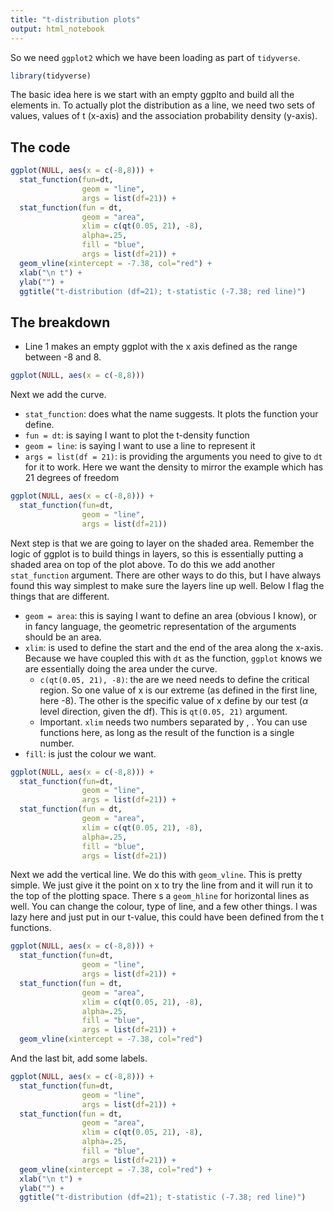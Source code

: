 ```yaml
---
title: "t-distribution plots"
output: html_notebook
---
```


So we need `ggplot2` which we have been loading as part of `tidyverse`.

```r
library(tidyverse)
```

The basic idea here is we start with an empty ggplto and build all the elements in. To actually plot the distribution as a line, we need two sets of values, values of t (x-axis) and the association probability density (y-axis).

## The code

```r
ggplot(NULL, aes(x = c(-8,8))) +
  stat_function(fun=dt,
                geom = "line",
                args = list(df=21)) +
  stat_function(fun = dt, 
                geom = "area",
                xlim = c(qt(0.05, 21), -8),
                alpha=.25,
                fill = "blue",
                args = list(df=21)) +
  geom_vline(xintercept = -7.38, col="red") +
  xlab("\n t") +
  ylab("") +
  ggtitle("t-distribution (df=21); t-statistic (-7.38; red line)")
```

## The breakdown

- Line 1 makes an empty ggplot with the x axis defined as the range between -8 and 8.

```r
ggplot(NULL, aes(x = c(-8,8))) 
```

Next we add the curve.

- `stat_function`: does what the name suggests. It plots the function your define.
- `fun = dt`: is saying I want to plot the t-density function
- `geom = line`: is saying I want to use a line to represent it
- `args = list(df = 21)`: is providing the arguments you need to give to `dt` for it to work. Here we want the density to mirror the example which has 21 degrees of freedom

```r
ggplot(NULL, aes(x = c(-8,8))) +
  stat_function(fun=dt,
                geom = "line",
                args = list(df=21)) 
```

Next step is that we are going to layer on the shaded area. Remember the logic of ggplot is to build things in layers, so this is essentially putting a shaded area on top of the plot above. To do this we add another `stat_function` argument. There are other ways to do this, but I have always found this way simplest to make sure the layers line up well. Below I flag the things that are different.

- `geom = area`: this is saying I want to define an area (obvious I know), or in fancy language, the geometric representation of the arguments should be an area.
- `xlim`: is used to define the start and the end of the area along the x-axis. Because we have coupled this with `dt` as the function, `ggplot` knows we are essentially doing the area under the curve.
  - `c(qt(0.05, 21), -8)`: the are we need needs to define the critical region. So one value of x is our extreme (as defined in the first line, here -8). The other is the specific value of x define by our test ($\alpha$ level direction, given the df). This is `qt(0.05, 21)` argument.
  - Important. `xlim` needs two numbers separated by , . You can use functions here, as long as the result of the function is a single number.
- `fill`: is just the colour we want.

```r
ggplot(NULL, aes(x = c(-8,8))) +
  stat_function(fun=dt,
                geom = "line",
                args = list(df=21)) +
  stat_function(fun = dt, 
                geom = "area",
                xlim = c(qt(0.05, 21), -8),
                alpha=.25,
                fill = "blue",
                args = list(df=21)) 
```

Next we add the vertical line. We do this with `geom_vline`. This is pretty simple. We just give it the point on x to try the line from and it will run it to the top of the plotting space. There s a `geom_hline` for horizontal lines as well. You can change the colour, type of line, and a few other things. I was lazy here and just put in our t-value, this could have been defined from the t functions.

```r
ggplot(NULL, aes(x = c(-8,8))) +
  stat_function(fun=dt,
                geom = "line",
                args = list(df=21)) +
  stat_function(fun = dt, 
                geom = "area",
                xlim = c(qt(0.05, 21), -8),
                alpha=.25,
                fill = "blue",
                args = list(df=21)) +
  geom_vline(xintercept = -7.38, col="red")
```

And the last bit, add some labels.

```r
ggplot(NULL, aes(x = c(-8,8))) +
  stat_function(fun=dt,
                geom = "line",
                args = list(df=21)) +
  stat_function(fun = dt, 
                geom = "area",
                xlim = c(qt(0.05, 21), -8),
                alpha=.25,
                fill = "blue",
                args = list(df=21)) +
  geom_vline(xintercept = -7.38, col="red") +
  xlab("\n t") +
  ylab("") +
  ggtitle("t-distribution (df=21); t-statistic (-7.38; red line)")
```

